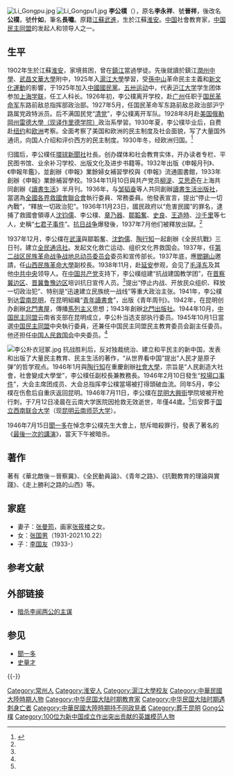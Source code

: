 [[File:Li_Gongpu.jpg|thumb]]
[[File:Li_Gongpu1.jpg|thumb]]
'''李公樸'''（{{bd|1902年|11月26日|1946年|7月12日|catIdx=Li李公樸}}），原名'''李永祥'''、號'''晉祥'''，後改名'''公樸'''，號'''什如'''，筆名'''長嘯'''。原籍[[江蘇|江蘇]][[武進|武進]]，生於江蘇[[淮安|淮安]]。[[中国|中国]]社會教育家，[[中国民主同盟|中国民主同盟]]的发起人和领导人之一。

==生平==
1902年生於江蘇[[淮安|淮安]]，家境貧困，曾在[[鎮江|鎮江]]當過學徒。先後就讀於鎮江[[潤州中學|潤州中學]]、[[武昌|武昌]][[文華大學|文華大學]]附中，1925年入[[滬江大學|滬江大學]]學習，受[[孫中山|孫中山]]革命民主主義和[[新文化運動|新文化運動]]的影響，于1925年加入[[中國國民黨|中國國民黨]]。[[五卅运动|五卅运动]]中，代表[[沪江大学|沪江大学]]学生团体参加[[上海学联|上海学联]]，任工人科长。1926年初，李公樸离开学校，赴[[广州|广州]]任职于[[国民革命军|国民革命军]]东路前敌总指挥部政治部。1927年5月，任国民革命军东路前敌总政治部沪宁路属党政特派员。后不满国民党“[[清党|清党]]”，李公樸离开军队。1928年8月赴[[美国|美国]][[俄勒岡州|俄勒岡州]][[里德学院|雷德大學（现译作里德学院）]]政治系學習。1930年夏，李公樸毕业后，自费赴[[纽约|纽约]]和[[欧洲|欧洲]]考察。全面考察了美国和欧洲的民主制度及社会面貌，写了大量国外通讯，向国人介绍和评价西方的民主制度。1930年冬，经欧洲归国。<ref name=li>{{Cite web |url=http://gb.cri.cn/18824/2008/03/27/1545@1997449.htm |title=李公朴，国际在线，2008-03-27 |access-date=2012-07-05 |archive-date=2016-03-04 |archive-url=https://web.archive.org/web/20160304122206/http://gb.cri.cn/18824/2008/03/27/1545@1997449.htm |dead-url=no }}</ref>

归國后，李公樸任[[環球新聞社|環球新聞社]]社長。创办媒体和社会教育实体，开办读者专栏、平民图书馆、业余补习学校、出版文化及进步书籍等。1932年出版《申報月刊》、《申報年鑑》，並創辦《申報》業餘婦女補習學校與《申報》流通圖書館，1933年創辦《申報》業餘補習學校。1934年11月10日與共产党员[[柳湜|柳湜]]、[[艾思奇|艾思奇]]在上海共同創辦《[[讀書生活|讀書生活]]》半月刊。1936年，与[[邹韬奋|邹韬奋]]等人共同創辦[[讀書生活出版社|讀書生活出版社]]，當選為[[全國各界救國會聯合會|全國各界救國會聯合會]]執行委員、常務委員。他發表宣言，提出“停止一切內戰”，“釋放一切政治犯”。1936年11月23日，國民政府以“危害民國”的罪名，逮捕了救國會領導人[[沈钧儒|沈钧儒]]、李公樸、[[章乃器|章乃器]]、[[鄒韜奮|鄒韜奮]]、[[史良|史良]]、[[王造時|王造時]]、[[沙千里|沙千里]]等七人，史稱“[[七君子事件|七君子事件]]”。[[抗日战争|抗日战争]]爆發後，1937年7月他们被釋放出獄。<ref name=li/>

1937年12月，李公樸在[[武漢|武漢]]與鄒韜奮、[[沈鈞儒|沈鈞儒]]、[[陶行知|陶行知]]一起創辦《全民抗戰》三日刊，建立[[全民通讯社|全民通讯社]]。发起文化救亡运动、组织文化界救国会。1937年，任[[第二战区|第二战区]][[民族革命战争战地总动员委员会|民族革命战争战地总动员委员会]]委员和宣传部长。1937年底，應[[閻錫山|閻錫山]]邀請，任[[山西民族革命大學|山西民族革命大學]]副校長。1938年11月，赴[[延安|延安]]参观，会见了[[毛泽东|毛泽东]]及其他[[中共中央|中共中央]]领导人。在[[中国共产党|中国共产党]]支持下，李公樸组建“抗战建国教学团”，在[[晋察冀边区|晋察冀边区]]、[[晋冀鲁豫边区|晋冀鲁豫边区]]培训抗日宣传人员。<ref name=li/>提出“停止内战、开放民众组织、释放一切政治犯”、特别是“迅速建立民族统一战线”等重大政治主张。1941年，李公樸到达[[雲南|雲南]][[昆明|昆明]]，在昆明組織“[[青年讀書會|青年讀書會]]”，出版《青年周刊》。1942年，在昆明创办創辦[[北門書屋|北門書屋]]，傳播[[馬列主义|馬列主义]]思想；1943年創辦[[北門出版社|北門出版社]]。1944年10月，[[中国民主同盟|中国民主同盟]]云南省支部在昆明成立，李公朴当选支部执行委员。1945年10月1日當選[[中国民主同盟|中国民主同盟]]中央執行委員，还兼任中国民主同盟民主教育委员会副主任委员。他还担任[[中国人民救国会|中国人民救国会]]中央委员。<ref name=li/>

[[File:李公朴衣冠冢.jpg|thumb]]
抗战胜利后，反对独裁统治、建立和平民主的新中国，发表和出版了大量民主教育、民主生活的著作，“从世界看中国”提出“人民才是原子弹”的哲学观点。1946年1月與[[陶行知|陶行知]]在重慶創辦[[社會大學|社會大學]]，宗旨是“人民創造大社會，社會變成大學堂”，李公樸任副校長兼教務長。1946年2月10日發生“[[校場口事件|校場口事件]]”，大会主席团成员、大会总指挥李公樸當場被打得頭破血流。同年5月，李公樸在伤愈后自重庆返回昆明。1946年7月11日，李公樸在[[昆明|昆明]][[大興街|大興街]]學院坡被开枪行刺，于7月12日凌晨在云南大学医院因抢救无效逝世，年僅44歲。<ref name=li/>后安葬于[[国立西南联合大学|国立西南联合大学]]（现[[昆明|昆明]][[云南师范大学|云南师范大学]]）。

1946年7月15日[[聞一多|聞一多]]在悼念李公樸先生大會上，怒斥暗殺罪行，發表了著名的《[[最後一次的講演|最後一次的講演]]》，當天下午被暗杀。

==著作==
著有《華北敵後－晉察冀》、《全民動員論》、《青年之路》、《抗戰教育的理論與實踐》、《走上勝利之路的山西》等。
==家庭==
*妻子：[[张曼筠|张曼筠]]，画家[[张筱楼|张筱楼]]之女。
*女：[[张国男|张国男]]（1931-2021.10.22）
*子：[[李国友|李国友]]（1933-）

==参考文献==
{{reflist}}

==外部链接==
*[https://archive.is/20130427001703/http://www.luobinghui.com/ld/zx/wyd/jn/200607/14413.html 暗杀李闻两公的主谋]

==参见==
*[[聞一多|聞一多]]
*[[史量才|史量才]]

{{-}}
{{救国会七君子}}
{{DEFAULTSORT:L}}
[[Category:常州人|Category:常州人]]
[[Category:淮安人|Category:淮安人]]
[[Category:滬江大學校友|Category:滬江大學校友]]
[[Category:中華民國大陸時期人物|Category:中華民國大陸時期人物]]
[[Category:中华民国大陆时期教育家|Category:中华民国大陆时期教育家]]
[[Category:中华民国大陆时期遇刺身亡者|Category:中华民国大陆时期遇刺身亡者]]
[[Category:中華民國大陸時期持不同政見者|Category:中華民國大陸時期持不同政見者]]
[[Category:葬于昆明|Category:葬于昆明]]
[[Category:李姓|Gong公樸]]
[[Category:100位为新中国成立作出突出贡献的英雄模范人物|Category:100位为新中国成立作出突出贡献的英雄模范人物]]